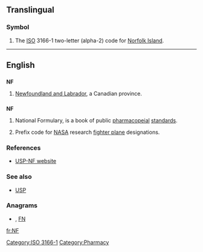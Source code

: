 {{also|.nf}}
==Translingual==
===Symbol===
{{infl|mul|symbol}}
# The [[ISO]] 3166-1 two-letter (alpha-2) code for [[Norfolk Island]].

[[Category:ISO 3166-1]]
----

==English==

==={{abbreviation}}===
'''NF'''

# {{Canada}} [[Newfoundland and Labrador]], a Canadian province.

==={{initialism}}===
'''NF'''

# {{US}} National Formulary, is a book of public [[pharmacopeial]] [[standards]].
# {{US|aviation}} Prefix code for [[NASA]] research [[fighter plane]] designations.

===References===
* [http://www.usp.org/USPNF/ USP-NF website]

===See also===
* [[USP]]

===Anagrams===
* {{alphagram|[[fn#English|fn]]}} , [[FN#English|FN]]


[[Category:Pharmacy]]

[[fr:NF]]